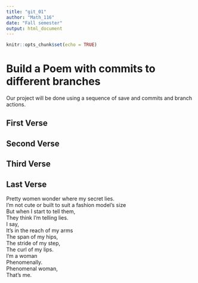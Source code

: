 ---
title: "git_01"
author: "Math_116"
date: "Fall semester"
output: html_document
---

```{r setup, include=FALSE}
knitr::opts_chunk$set(echo = TRUE)
```
# Build a Poem with commits to different branches
Our project will be done using a sequence of save and commits and branch actions.
<!-- Do not modify or change any text in "!--" bracketed areas such as this --- these are instructions to
you, if you change any of this the git program will notice it and compromise your git merging strategy !-->

## First Verse 
<!--Put the first five lines of a poem by Lewis Carrol in this section!-->

## Second Verse
<!--Put the first five lines of a poem by Robert Frost here!-->

## Third Verse
<!--Put the first two verses of The Walrus and the Carpenter here!-->

## Last Verse
<!--Put a short poem of your choice 8-20 lines,here!-->
Pretty women wonder where my secret lies.  
I'm not cute or built to suit a fashion model's size  
But when I start to tell them,  
They think I'm telling lies.  
I say,  
It's in the reach of my arms  
The span of my hips,  
The stride of my step,  
The curl of my lips.  
I'm a woman  
Phenomenally.  
Phenomenal woman,  
That's me.  